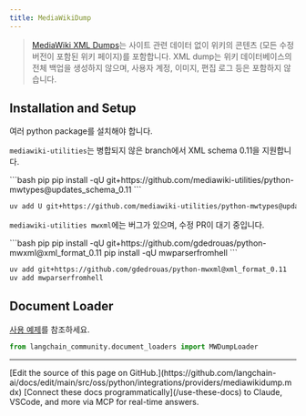 ```yaml
---
title: MediaWikiDump
---
```


>[MediaWiki XML Dumps](https://www.mediawiki.org/wiki/Manual:Importing_XML_dumps)는 사이트 관련 데이터 없이 위키의 콘텐츠
> (모든 수정 버전이 포함된 위키 페이지)를 포함합니다. XML dump는 위키 데이터베이스의 전체 백업을 생성하지 않으며,
> 사용자 계정, 이미지, 편집 로그 등은 포함하지 않습니다.


## Installation and Setup

여러 python package를 설치해야 합니다.

`mediawiki-utilities`는 병합되지 않은 branch에서 XML schema 0.11을 지원합니다.

<CodeGroup>
```bash pip
pip install -qU git+https://github.com/mediawiki-utilities/python-mwtypes@updates_schema_0.11
```

```bash uv
uv add U git+https://github.com/mediawiki-utilities/python-mwtypes@updates_schema_0.11
```
</CodeGroup>

`mediawiki-utilities mwxml`에는 버그가 있으며, 수정 PR이 대기 중입니다.

<CodeGroup>
```bash pip
pip install -qU git+https://github.com/gdedrouas/python-mwxml@xml_format_0.11
pip install -qU mwparserfromhell
```

```bash uv
uv add git+https://github.com/gdedrouas/python-mwxml@xml_format_0.11
uv add mwparserfromhell
```
</CodeGroup>

## Document Loader

[사용 예제](/oss/python/integrations/document_loaders/mediawikidump)를 참조하세요.


```python
from langchain_community.document_loaders import MWDumpLoader
```

---

<Callout icon="pen-to-square" iconType="regular">
    [Edit the source of this page on GitHub.](https://github.com/langchain-ai/docs/edit/main/src/oss/python/integrations/providers/mediawikidump.mdx)
</Callout>
<Tip icon="terminal" iconType="regular">
    [Connect these docs programmatically](/use-these-docs) to Claude, VSCode, and more via MCP for    real-time answers.
</Tip>
